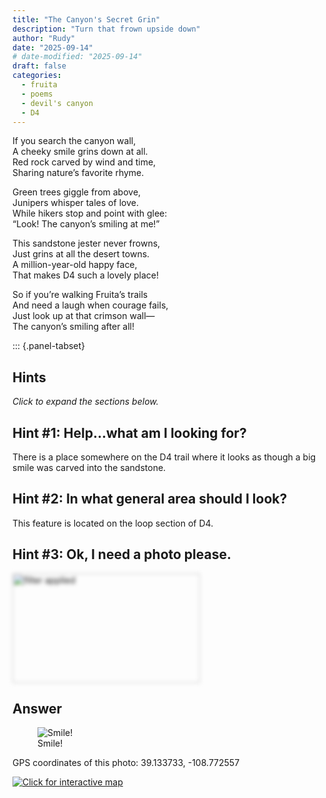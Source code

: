 ```yaml
---
title: "The Canyon's Secret Grin"
description: "Turn that frown upside down"
author: "Rudy"
date: "2025-09-14"
# date-modified: "2025-09-14"
draft: false
categories:
  - fruita
  - poems
  - devil's canyon
  - D4
---
```


If you search the canyon wall,  
A cheeky smile grins down at all.  
Red rock carved by wind and time,  
Sharing nature's favorite rhyme.

Green trees giggle from above,  
Junipers whisper tales of love.  
While hikers stop and point with glee:  
"Look! The canyon's smiling at me!"

This sandstone jester never frowns,  
Just grins at all the desert towns.  
A million-year-old happy face,  
That makes D4 such a lovely place!

So if you're walking Fruita's trails  
And need a laugh when courage fails,  
Just look up at that crimson wall—  
The canyon's smiling after all!  



::: {.panel-tabset}

## Hints
*Click to expand the sections below.*  

::: {.callout-tip collapse="true"}
## Hint #1: Help...what am I looking for?

There is a place somewhere on the D4 trail where it looks as though a big smile was carved into the sandstone.
:::

::: {.callout-tip collapse="true"}
## Hint #2: In what general area should I look?

This feature is located on the loop section of D4.
:::

::: {.callout-tip collapse="true"}
## Hint #3: Ok, I need a photo please.

<html>

<head>
    <style>
        img-blur {
            -webkit-filter: blur(3px);
            filter: blur(3px);
        }
    </style>
</head>

<body>
    <left>
    <img-blur>
        <img src="images/canyons_grin.jpg" width="300px"
            height="175px" alt="filter applied" />
    </img-blur>
    </left>
</body>

</html>


:::

## Answer

::: {.callout-tip appearance="minimal" collapse="false"}
![Smile!](images/canyons_grin_annotated.jpg)

GPS coordinates of this photo: 39.133733, -108.772557  

[![Click for interactive map](images/map_smile.png)](https://www.openstreetmap.org/?mlat=39.133733&mlon=-108.772557&zoom=19)

:::
